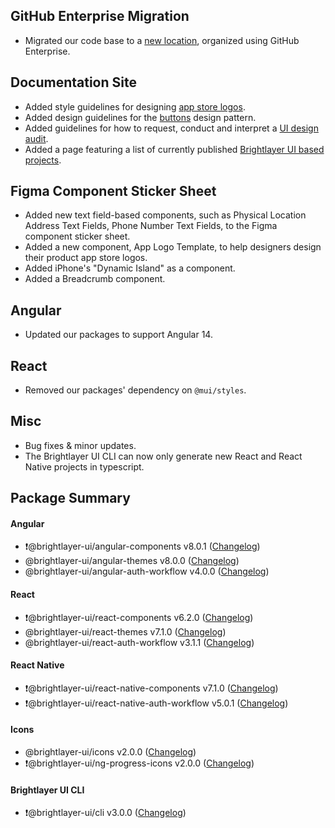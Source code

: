 
## GitHub Enterprise Migration

-   Migrated our code base to a [new location](https://github.com/etn-ccis?q=blui), organized using GitHub Enterprise.

## Documentation Site

-   Added style guidelines for designing [app store logos](/style/logo).
-   Added design guidelines for the [buttons](/patterns/buttons) design pattern.
-   Added guidelines for how to request, conduct and interpret a [UI design audit](/design/design-audit).
-   Added a page featuring a list of currently published [Brightlayer UI based projects](/community/blui-projects).

## Figma Component Sticker Sheet

-   Added new text field-based components, such as Physical Location Address Text Fields, Phone Number Text Fields, to the Figma component sticker sheet.
-   Added a new component, App Logo Template, to help designers design their product app store logos.
-   Added iPhone's "Dynamic Island" as a component.
-   Added a Breadcrumb component.

## Angular

-   Updated our packages to support Angular 14.

## React

-   Removed our packages' dependency on `@mui/styles`.

## Misc

-   Bug fixes & minor updates.
-   The Brightlayer UI CLI can now only generate new React and React Native projects in typescript.

## Package Summary

#### Angular

-   ❗️@brightlayer-ui/angular-components v8.0.1 ([Changelog](https://github.com/etn-ccis/blui-angular-component-library/blob/master/CHANGELOG.md))
-   @brightlayer-ui/angular-themes v8.0.0 ([Changelog](https://github.com/etn-ccis/blui-angular-themes/blob/master/CHANGELOG.md))
-   @brightlayer-ui/angular-auth-workflow v4.0.0 ([Changelog](https://github.com/etn-ccis/blui-angular-workflows/blob/master/login-workflow/CHANGELOG.md))

#### React

-   ❗️@brightlayer-ui/react-components v6.2.0 ([Changelog](https://github.com/etn-ccis/blui-react-component-library/blob/master/CHANGELOG.md))
-   @brightlayer-ui/react-themes v7.1.0 ([Changelog](https://github.com/etn-ccis/blui-react-themes/blob/master/CHANGELOG.md))
-   @brightlayer-ui/react-auth-workflow v3.1.1 ([Changelog](https://github.com/etn-ccis/blui-react-workflows/blob/master/login-workflow/CHANGELOG.md))

#### React Native

-   ❗️@brightlayer-ui/react-native-components v7.1.0 ([Changelog](https://github.com/etn-ccis/blui-react-native-component-library/blob/master/CHANGELOG.md))
-   ❗️@brightlayer-ui/react-native-auth-workflow v5.0.1 ([Changelog](https://github.com/etn-ccis/blui-react-native-workflows/blob/master/login-workflow/CHANGELOG.md))

#### Icons

-   @brightlayer-ui/icons v2.0.0 ([Changelog](https://github.com/etn-ccis/blui-icons/blob/master/packages/icon-font/CHANGELOG.md))
-   ❗️@brightlayer-ui/ng-progress-icons v2.0.0 ([Changelog](https://github.com/etn-ccis/blui-progress-icons/blob/master/angular/CHANGELOG.md))

#### Brightlayer UI CLI

-   ❗️@brightlayer-ui/cli v3.0.0 ([Changelog](https://github.com/etn-ccis/blui-cli/blob/master/CHANGELOG.md))
